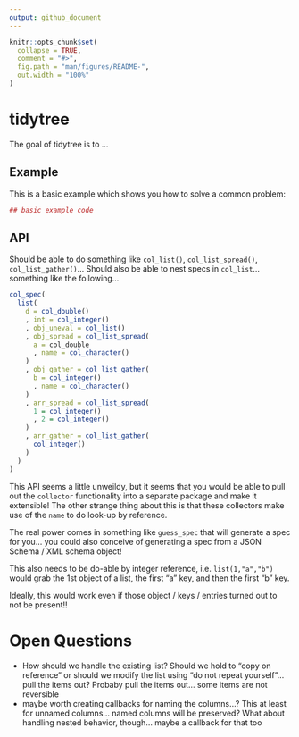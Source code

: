 ```yaml
---
output: github_document
---
```


<!-- README.md is generated from README.Rmd. Please edit that file -->

```r
knitr::opts_chunk$set(
  collapse = TRUE,
  comment = "#>",
  fig.path = "man/figures/README-",
  out.width = "100%"
)
```
# tidytree

The goal of tidytree is to ...

## Example

This is a basic example which shows you how to solve a common problem:

```r
## basic example code
```


## API

Should be able to do something like `col_list()`, `col_list_spread()`, `col_list_gather()`... Should also be able to nest specs in `col_list`... something like the following...

```r
col_spec(
  list(
    d = col_double()
    , int = col_integer()
    , obj_uneval = col_list()
    , obj_spread = col_list_spread(
      a = col_double
      , name = col_character()
    )
    , obj_gather = col_list_gather(
      b = col_integer()
      , name = col_character()
    )
    , arr_spread = col_list_spread(
      1 = col_integer()
      , 2 = col_integer()
    )
    , arr_gather = col_list_gather(
      col_integer()
    )
  )
)

```

This API seems a little unweildy, but it seems that you would be able to pull out the `collector` functionality into a separate package and make it extensible!  The other strange thing about this is that these collectors make use of the `name` to do look-up by reference.

The real power comes in something like `guess_spec` that will generate a spec for you... you could also conceive of generating a spec from a JSON Schema / XML schema object!

This also needs to be do-able by integer reference, i.e. `list(1,"a","b")` would grab the 1st object of a list, the first "a" key, and then the first "b" key.

Ideally, this would work even if those object / keys / entries turned out to not be present!!



# Open Questions

- How should we handle the existing list?  Should we hold to "copy on reference" or should we modify the list using "do not repeat yourself"... pull the items out?  Probaby pull the items out... some items are not reversible
- maybe worth creating callbacks for naming the columns...?  This at least for unnamed columns... named columns will be preserved?  What about handling nested behavior, though... maybe a callback for that too
